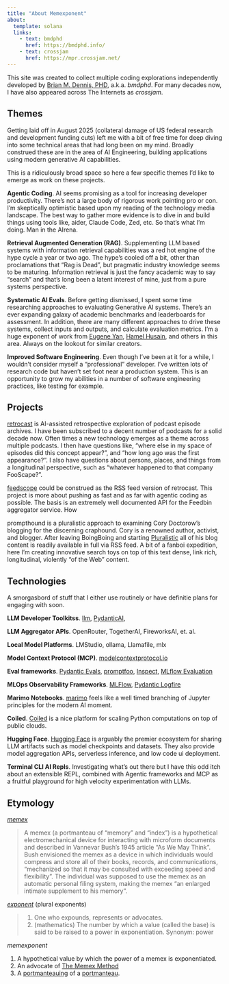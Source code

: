 ```yaml
---
title: "About Memexponent"
about:
  template: solana
  links:
    - text: bmdphd
      href: https://bmdphd.info/
    - text: crossjam
      href: https://mpr.crossjam.net/
---
```


This site was created to collect multiple
coding explorations independently developed by [Brian M. Dennis,
PHD](https://bmdphd.info/), a.k.a. _bmdphd_. For many decades now, I
have also appeared across The Internets as _crossjam_.


## Themes

Getting laid off in August 2025 (collateral damage of US federal
research and development funding cuts) left me with a bit of free time
for deep diving into some technical areas that had long been on my
mind. Broadly construed these are in the area of AI Engineering,
building applications using modern generative AI capabilities.

This is a ridiculously broad space so here a few specific themes I’d
like to emerge as work on these projects.

**Agentic Coding**. AI seems promising as a tool for increasing
  developer productivity. There’s not a large body of rigorous work
  pointing pro or con. I’m skeptically optimistic based upon my
  reading of the technology media landscape. The best way to gather
  more evidence is to dive in and build things using tools like,
  aider, Claude Code, Zed, etc. So that’s what I’m doing. Man in the
  AIrena.
  
**Retrieval Augmented Generation (RAG)**. Supplementing LLM based
  systems with information retrieval capabilities was a red hot engine
  of the hype cycle a year or two ago. The hype’s cooled off a bit,
  other than proclamations that "Rag is Dead", but pragmatic industry
  knowledge seems to be maturing. Information retrieval is just the
  fancy academic way to say "search" and that’s long been a latent
  interest of mine, just from a pure systems perspective.
  
 **Systematic AI Evals**. Before getting dismissed, I spent some time
  researching approaches to evaluating Generative AI systems. There’s
  an ever expanding galaxy of academic benchmarks and leaderboards for
  assessment. In addition, there are many different approaches to
  drive these systems, collect inputs and outputs, and calculate
  evaluation metrics. I’m a huge exponent of work from [Eugene
  Yan](https://eugeneyan.com/tag/eval/), [Hamel
  Husain](https://hamel.dev/blog/posts/evals-faq/), and others in this
  area. Always on the lookout for similar creators.
  
**Improved Software Engineering**. Even though I’ve been at it for a
while, I wouldn’t consider myself a "professional" developer. I’ve
written lots of research code but haven’t set foot near a production
system. This is an opportunity to grow my abilities in a number of
software engineering practices, like testing for example.
  
## Projects

[retrocast](https://github.com/crossjam/retrocast) is AI-assisted retrospective
exploration of podcast episode archives. I have been subscribed to a
decent number of podcasts for a solid decade now. Often times a new
technology emerges as a theme across multiple podcasts. I then have
questions like, "where else in my space of episodes did this concept
appear?", and "how long ago was the first appearance?". I also have
questions about persons, places, and things from a longitudinal
perspective, such as "whatever happened to that company FooScape?".

[feedscope](https://github.com/crossjam/feedscope) could be construed
as the RSS feed version of retrocast. This project is more about
pushing as fast and as far with agentic coding as possible. The basis
is an extremely well documented API for the Feedbin aggregator
service. How

prompthound is a pluralistic approach to examining Cory Doctorow’s
blogging for the discerning craphound. Cory is a renowned author,
activist, and blogger. After leaving BoingBoing and starting
[Pluralistic](https://pluralistic.net) all of his blog content is
readily available in full via RSS feed. A bit of a fanboi expedition,
here I’m creating innovative search toys on top of this text dense,
link rich, longitudinal, violently "of the Web" content.

## Technologies

A smorgasbord of stuff that I either use routinely or have definitie
plans for engaging with soon.

**LLM Developer Toolkitss**. [llm](https://llm.datasette.io),
[PydanticAI](https://ai.pydantic.dev),

**LLM Aggregator APIs**. OpenRouter, TogetherAI, FireworksAI, et. al.

**Local Model Platforms**. LMStudio, ollama, Llamafile, mlx

**Model Context Protocol (MCP)**. [modelcontextprotocol.io](https://modelcontextprotocol.io)

**Eval frameworks**. [Pydantic Evals](https://ai.pydantic.dev/evals/),
[promptfoo](https://www.promptfoo.dev),
[Inspect](https://inspect.aisi.org.uk), [MLflow
Evaluation](https://mlflow.org/docs/3.1.0rc0/llms/llm-evaluate/)

**MLOps Observability Frameworks**. [MLFlow](https://mlflow.org), [Pydantic Logfire](https://pydantic.dev/logfire)

**Marimo Notebooks**. [marimo](https://marimo.io) feels like a well
timed branching of Jupyter principles for the modern AI moment. 

**Coiled**. [Coiled](https://coiled.io) is a nice platform for scaling
Python computations on top of public clouds.

**Hugging Face**. [Hugging Face](https://huggingface.co) is arguably
the premier ecosystem for sharing LLM artifacts such as model
checkpoints and datasets. They also provide model aggregation APIs,
serverless inference, and low code ui deployment.

**Terminal CLI AI Repls**. Investigating what’s out there but I have
this odd itch about an extensible REPL, combined with Agentic
frameworks and MCP as a fruitful playground for high velocity
experimentation with LLMs.

## Etymology

[_memex_](https://en.wikipedia.org/wiki/Memex) 

> A memex (a portmanteau of "memory" and "index") is a hypothetical
> electromechanical device for interacting with microform documents
> and described in Vannevar Bush's 1945 article "As We May Think".
> Bush envisioned the memex as a device in which individuals would
> compress and store all of their books, records, and communications,
> "mechanized so that it may be consulted with exceeding speed and
> flexibility". The individual was supposed to use the memex as an
> automatic personal filing system, making the memex "an enlarged
> intimate supplement to his memory".


[_exponent_](https://en.wiktionary.org/wiki/exponent) (plural exponents)

> 1. One who expounds, represents or advocates. 
> 2. (mathematics) The number by which a value (called the base) is
>    said to be raised to a power in exponentiation. Synonym: power


_memexponent_

1. A hypothetical value by which the power of a memex is
   exponentiated.
2. An advocate of [The Memex
   Method](https://pluralistic.net/2021/05/09/the-memex-method/)
3. A [portmanteauing](https://en.wiktionary.org/wiki/portmanteau#Verb)
of a [portmanteau](https://en.wiktionary.org/wiki/portmanteau#Noun_2). 
